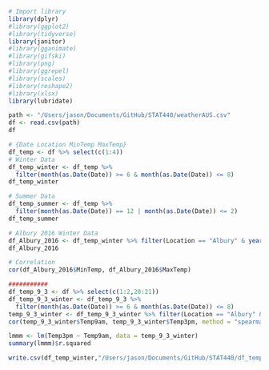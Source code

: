 ```r
# Import library
library(dplyr)
#library(ggplot2)
#library(tidyverse)
library(janitor)
#library(gganimate)
#library(gifski)
#library(png)
#library(ggrepel)
#library(scales)
#library(reshape2)
#library(xlsx)
library(lubridate)
```

```r
path <- "/Users/jason/Documents/GitHub/STAT440/weatherAUS.csv"
df <- read.csv(path)
df
```


```r
# {Date Location MinTemp MaxTemp}
df_temp <- df %>% select(c(1:4))
# Winter Data
df_temp_winter <- df_temp %>% 
  filter(month(as.Date(Date)) >= 6 & month(as.Date(Date)) <= 8)
df_temp_winter

# Summer Data
df_temp_summer <- df_temp %>% 
  filter(month(as.Date(Date)) == 12 | month(as.Date(Date)) <= 2)
df_temp_summer

# Albury 2016 Winter Data
df_Albury_2016 <- df_temp_winter %>% filter(Location == "Albury" & year(as.Date(Date)) == 2016)
df_Albury_2016

# Correlation
cor(df_Albury_2016$MinTemp, df_Albury_2016$MaxTemp)
```



```r
###########
df_temp_9_3 <- df %>% select(c(1:2,20:21))
df_temp_9_3_winter <- df_temp_9_3 %>% 
  filter(month(as.Date(Date)) >= 6 & month(as.Date(Date)) <= 8)
temp_9_3_winter <- df_temp_9_3_winter %>% filter(Location == "Albury" & year(as.Date(Date)) == 2016)
cor(temp_9_3_winter$Temp9am, temp_9_3_winter$Temp3pm, method = "spearman")

lmmm <- lm(Temp3pm ~ Temp9am, data = temp_9_3_winter)
summary(lmmm)$r.squared 

write.csv(df_temp_winter,"/Users/jason/Documents/GitHub/STAT440/df_temp_winter.csv", row.names = FALSE)
```










